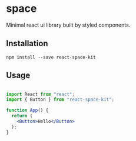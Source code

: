 # space

Minimal react ui library built by styled components.

## Installation

```shell
npm install --save react-space-kit
```

## Usage

```jsx

import React from "react";
import { Button } from "react-space-kit";

function App() {
  return (
    <Button>Hello</Button>
  );
}

```
